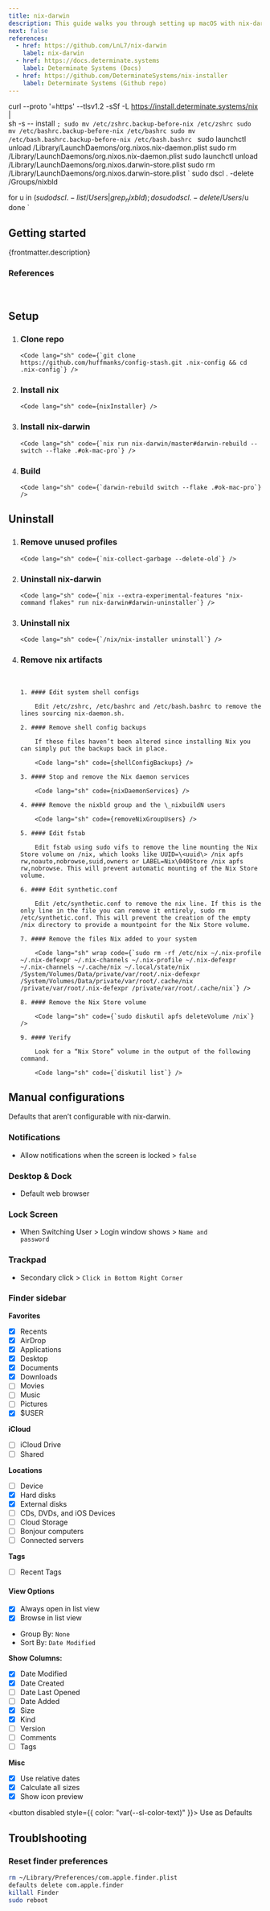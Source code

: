 ```yaml
---
title: nix-darwin
description: This guide walks you through setting up macOS with nix-darwin to configure native settings and preinstall essential apps and configurations.
next: false
references:
  - href: https://github.com/LnL7/nix-darwin
    label: nix-darwin
  - href: https://docs.determinate.systems
    label: Determinate Systems (Docs)
  - href: https://github.com/DeterminateSystems/nix-installer
    label: Determinate Systems (Github repo)
---
```



curl --proto '=https' --tlsv1.2 -sSf -L https://install.determinate.systems/nix | \
  sh -s -- install
`;
sudo mv /etc/zshrc.backup-before-nix /etc/zshrc
sudo mv /etc/bashrc.backup-before-nix /etc/bashrc
sudo mv /etc/bash.bashrc.backup-before-nix /etc/bash.bashrc
`
sudo launchctl unload /Library/LaunchDaemons/org.nixos.nix-daemon.plist
sudo rm /Library/LaunchDaemons/org.nixos.nix-daemon.plist
sudo launchctl unload /Library/LaunchDaemons/org.nixos.darwin-store.plist
sudo rm /Library/LaunchDaemons/org.nixos.darwin-store.plist
`
sudo dscl . -delete /Groups/nixbld

for u in $(sudo dscl . -list /Users | grep _nixbld); do
    sudo dscl . -delete /Users/$u
done
`

## Getting started

<p>{frontmatter.description}</p>

### References

<ReferenceLinks references={frontmatter.references} />

<br />

## Setup

<Steps>

1.  ### Clone repo

        <Code lang="sh" code={`git clone https://github.com/huffmanks/config-stash.git .nix-config && cd .nix-config`} />

2.  ### Install nix

        <Code lang="sh" code={nixInstaller} />

3.  ### Install nix-darwin

        <Code lang="sh" code={`nix run nix-darwin/master#darwin-rebuild -- switch --flake .#ok-mac-pro`} />

4.  ### Build
        <Code lang="sh" code={`darwin-rebuild switch --flake .#ok-mac-pro`} />

</Steps>

## Uninstall

<Steps>

1.  ### Remove unused profiles

        <Code lang="sh" code={`nix-collect-garbage --delete-old`} />

2.  ### Uninstall nix-darwin

        <Code lang="sh" code={`nix --extra-experimental-features "nix-command flakes" run nix-darwin#darwin-uninstaller`} />

3.  ### Uninstall nix

        <Code lang="sh" code={`/nix/nix-installer uninstall`} />

4.  ### Remove nix artifacts

    <br />

    <Steps>

        1. #### Edit system shell configs

            Edit /etc/zshrc, /etc/bashrc and /etc/bash.bashrc to remove the lines sourcing nix-daemon.sh.

        2. #### Remove shell config backups

            If these files haven’t been altered since installing Nix you can simply put the backups back in place.

            <Code lang="sh" code={shellConfigBackups} />

        3. #### Stop and remove the Nix daemon services

            <Code lang="sh" code={nixDaemonServices} />

        4. #### Remove the nixbld group and the \_nixbuildN users

            <Code lang="sh" code={removeNixGroupUsers} />

        5. #### Edit fstab

            Edit fstab using sudo vifs to remove the line mounting the Nix Store volume on /nix, which looks like UUID=\<uuid\> /nix apfs rw,noauto,nobrowse,suid,owners or LABEL=Nix\040Store /nix apfs rw,nobrowse. This will prevent automatic mounting of the Nix Store volume.

        6. #### Edit synthetic.conf

            Edit /etc/synthetic.conf to remove the nix line. If this is the only line in the file you can remove it entirely, sudo rm /etc/synthetic.conf. This will prevent the creation of the empty /nix directory to provide a mountpoint for the Nix Store volume.

        7. #### Remove the files Nix added to your system

            <Code lang="sh" wrap code={`sudo rm -rf /etc/nix ~/.nix-profile ~/.nix-defexpr ~/.nix-channels ~/.nix-profile ~/.nix-defexpr ~/.nix-channels ~/.cache/nix ~/.local/state/nix /System/Volumes/Data/private/var/root/.nix-defexpr /System/Volumes/Data/private/var/root/.cache/nix /private/var/root/.nix-defexpr /private/var/root/.cache/nix`} />

        8. #### Remove the Nix Store volume

            <Code lang="sh" code={`sudo diskutil apfs deleteVolume /nix`} />

        9. #### Verify

            Look for a “Nix Store” volume in the output of the following command.

            <Code lang="sh" code={`diskutil list`} />

    </Steps>

</Steps>

## Manual configurations

Defaults that aren’t configurable with nix-darwin.

### Notifications

- Allow notifications when the screen is locked > <code>false</code>

### Desktop & Dock

- Default web browser

### Lock Screen

- When Switching User > Login window shows > <code>Name and password</code>

### Trackpad

- Secondary click > <code>Click in Bottom Right Corner</code>

### Finder sidebar

**Favorites**

- [x] Recents
- [x] AirDrop
- [x] Applications
- [x] Desktop
- [x] Documents
- [x] Downloads
- [ ] Movies
- [ ] Music
- [ ] Pictures
- [x] $USER

**iCloud**

- [ ] iCloud Drive
- [ ] Shared

**Locations**

- [ ] Device
- [x] Hard disks
- [x] External disks
- [ ] CDs, DVDs, and iOS Devices
- [ ] Cloud Storage
- [ ] Bonjour computers
- [ ] Connected servers

**Tags**

- [ ] Recent Tags

#### View Options

- [x] Always open in list view
- [x] Browse in list view
- Group By: <code>None</code>
- Sort By: <code>Date Modified</code>

**Show Columns:**

- [x] Date Modified
- [x] Date Created
- [ ] Date Last Opened
- [ ] Date Added
- [x] Size
- [x] Kind
- [ ] Version
- [ ] Comments
- [ ] Tags

**Misc**

- [x] Use relative dates
- [x] Calculate all sizes
- [x] Show icon preview

<button disabled style={{ color: "var(--sl-color-text)" }}>
  Use as Defaults
</button>

## Troublshooting

### Reset finder preferences

```sh
rm ~/Library/Preferences/com.apple.finder.plist
defaults delete com.apple.finder
killall Finder
sudo reboot
```
